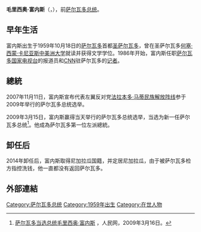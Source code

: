 {{noteTA
|1=zh-hans:富内斯;z-hant:富內斯;zh-tw:傅內斯;
}}
{{Infobox_President
| name = 毛里西奥·富内斯
| original_name ={{lang|es|Mauricio Funes}}
| image = Mauricio Funes (Brasilia, May 2008).jpg
| imagesize = 200px
| order  = 65
| office = 萨尔瓦多总统
| term_start = 2009年6月1日
| term_end = 2014年6月1日
| vicepresident =[[薩爾瓦多·桑切斯·塞倫|薩爾瓦多·桑切斯·塞倫]]
| predecessor = [[埃利亞斯·安東尼奧·薩卡|埃利亞斯·安東尼奧·薩卡]]
| successor =[[薩爾瓦多·桑切斯·塞倫|薩爾瓦多·桑切斯·塞倫]]
| nationality = {{NIC}}（2014年－）<br>{{flag|萨尔瓦多}}
| birth_date = {{birth date and age|1959|10|18}}
| birth_place = {{flag|萨尔瓦多}}[[圣萨尔瓦多|圣萨尔瓦多]]
| death_date = 
| death_place =
| spouse = [[曼達·皮娜托|曼達·皮娜托]](Vanda Pignato)
| party = [[法拉本多·马蒂民族解放阵线|法拉本多·马蒂民族解放阵线]]
| profession =
| religion =[[天主教|天主教]]
}}
'''毛里西奥·富内斯'''（{{lang-es|Carlos Mauricio Funes Cartagena}}，{{bd|1959年|10月18日|catIdx=F}}），前[[萨尔瓦多|萨尔瓦多]][[萨尔瓦多总统|总统]]。

== 早年生活 ==
富内斯出生于1959年10月18日的[[萨尔瓦多|萨尔瓦多]]首都[[圣萨尔瓦多|圣萨尔瓦多]]，曾在圣萨尔瓦多[[何塞·西蒙·卡尼亚斯中美洲大学|何塞·西蒙·卡尼亚斯中美洲大学]]就读并获得文学学位。1986年开始，富内斯任职[[萨尔瓦多国家电视台|萨尔瓦多国家电视台]]的报道员和[[有线电视新闻网|CNN]]驻萨尔瓦多的[[记者|记者]]。

== 總統 ==
2007年11月11日，富内斯宣布代表左翼反对党[[法拉本多·马蒂民族解放阵线|法拉本多·马蒂民族解放阵线]]参于2009年举行的萨尔瓦多总统选举。

2009年3月15日，富内斯赢得当天举行的萨尔瓦多总统选举，当选为新一任萨尔瓦多总统<ref>[http://world.people.com.cn/GB/8970198.html 萨尔瓦多当选总统毛里西奥·富内斯] {{Wayback|url=http://world.people.com.cn/GB/8970198.html |date=20160304060707 }}，人民网，2009年3月16日。</ref>。他成為萨尔瓦多第一位左派總統。

== 卸任后 ==
2014年卸任后，富内斯取得尼加拉瓜国籍，并定居尼加拉瓜，由于被萨尔瓦多检方指控洗钱，他一直都没有返回萨尔瓦多。

== 外部連結 ==
<div class="references-small">
<references />
</div>
{{萨尔瓦多总统}}
{{Authority control}}
{{DEFAULTSORT:Funes, Mauricio}}
[[Category:萨尔瓦多总统|Category:萨尔瓦多总统]]
[[Category:1959年出生|Category:1959年出生]]
[[Category:在世人物|Category:在世人物]]